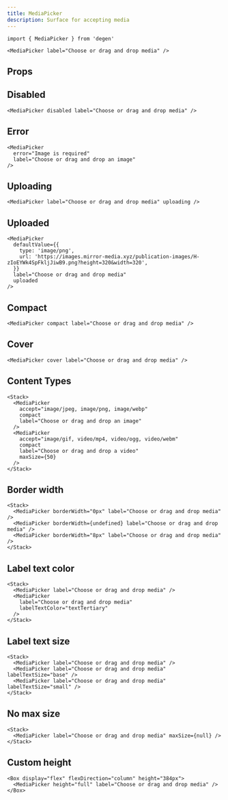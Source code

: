 ```yaml
---
title: MediaPicker
description: Surface for accepting media
---
```


```tsx
import { MediaPicker } from 'degen'
```

```tsx live=true expand=true
<MediaPicker label="Choose or drag and drop media" />
```

## Props

<PropsTable sourceLink={sourceLink} types={types} />

## Disabled

```tsx live=true
<MediaPicker disabled label="Choose or drag and drop media" />
```

## Error

```tsx live=true
<MediaPicker
  error="Image is required"
  label="Choose or drag and drop an image"
/>
```

## Uploading

```tsx live=true
<MediaPicker label="Choose or drag and drop media" uploading />
```

## Uploaded

```tsx live=true
<MediaPicker
  defaultValue={{
    type: 'image/png',
    url: 'https://images.mirror-media.xyz/publication-images/H-zIoEYWk4SpFkljJiwB9.png?height=320&width=320',
  }}
  label="Choose or drag and drop media"
  uploaded
/>
```

## Compact

```tsx live=true
<MediaPicker compact label="Choose or drag and drop media" />
```

## Cover

```tsx live=true
<MediaPicker cover label="Choose or drag and drop media" />
```

## Content Types

```tsx live=true
<Stack>
  <MediaPicker
    accept="image/jpeg, image/png, image/webp"
    compact
    label="Choose or drag and drop an image"
  />
  <MediaPicker
    accept="image/gif, video/mp4, video/ogg, video/webm"
    compact
    label="Choose or drag and drop a video"
    maxSize={50}
  />
</Stack>
```

## Border width

```tsx live=true
<Stack>
  <MediaPicker borderWidth="0px" label="Choose or drag and drop media" />
  <MediaPicker borderWidth={undefined} label="Choose or drag and drop media" />
  <MediaPicker borderWidth="8px" label="Choose or drag and drop media" />
</Stack>
```

## Label text color

```tsx live=true
<Stack>
  <MediaPicker label="Choose or drag and drop media" />
  <MediaPicker
    label="Choose or drag and drop media"
    labelTextColor="textTertiary"
  />
</Stack>
```

## Label text size

```tsx live=true
<Stack>
  <MediaPicker label="Choose or drag and drop media" />
  <MediaPicker label="Choose or drag and drop media" labelTextSize="base" />
  <MediaPicker label="Choose or drag and drop media" labelTextSize="small" />
</Stack>
```

## No max size

```tsx live=true
<Stack>
  <MediaPicker label="Choose or drag and drop media" maxSize={null} />
</Stack>
```

## Custom height

```tsx live=true
<Box display="flex" flexDirection="column" height="384px">
  <MediaPicker height="full" label="Choose or drag and drop media" />
</Box>
```
